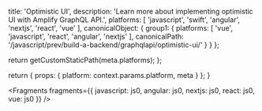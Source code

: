 
  title: 'Optimistic UI',
  description: 'Learn more about implementing optimistic UI with Amplify GraphQL API.',
  platforms: [
    'javascript',
    'swift',
    'angular',
    'nextjs',
    'react',
    'vue'
  ],
  canonicalObject: {
    group1: {
      platforms: [
        'vue',
        'javascript',
        'react',
        'angular',
        'nextjs'
      ],
      canonicalPath: '/javascript/prev/build-a-backend/graphqlapi/optimistic-ui/'
    }
  }
};

  return getCustomStaticPath(meta.platforms);
};

  return {
    props: {
      platform: context.params.platform,
      meta
    }
  };
}


<Fragments
  fragments={{
    javascript: js0,
    angular: js0,
    nextjs: js0,
    react: js0,
    vue: js0
  }}
/>
